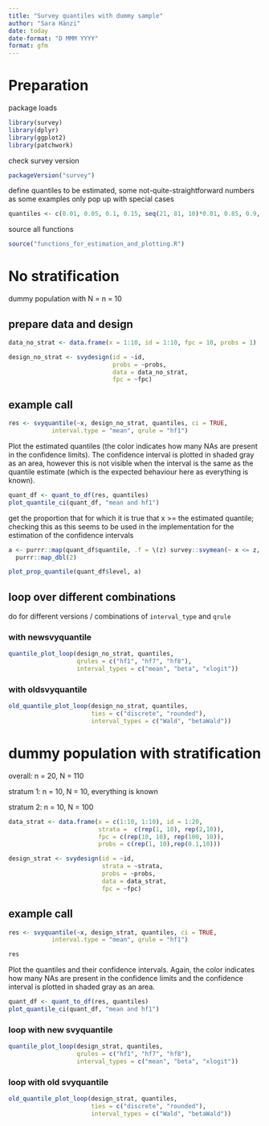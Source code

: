 ```yaml
---
title: "Survey quantiles with dummy sample"
author: "Sara Hänzi"
date: today
date-format: "D MMM YYYY"
format: gfm
---
```


# Preparation

package loads 
```r
library(survey)
library(dplyr)
library(ggplot2)
library(patchwork)
```

check survey version
```r
packageVersion("survey")
```


define quantiles to be estimated, some not-quite-straightforward numbers as some examples only pop up with special cases
```r
quantiles <- c(0.01, 0.05, 0.1, 0.15, seq(21, 81, 10)*0.01, 0.85, 0.9, 0.95, 0.99)
```

source all functions

```r
source("functions_for_estimation_and_plotting.R")
```

# No stratification 

dummy population with 
N = n = 10

## prepare data and design
```r
data_no_strat <- data.frame(x = 1:10, id = 1:10, fpc = 10, probs = 1)

design_no_strat <- svydesign(id = ~id, 
                             probs = ~probs, 
                             data = data_no_strat, 
                             fpc = ~fpc)
```

## example call
```r
res <- svyquantile(~x, design_no_strat, quantiles, ci = TRUE,
            interval.type = "mean", qrule = "hf1")
```

Plot the estimated quantiles (the color indicates how many NAs are present in the confidence limits). The confidence interval is plotted in shaded gray as an area, however this is not visible when the interval is the same as the quantile estimate (which is the expected behaviour here as everything is known).
```r
quant_df <- quant_to_df(res, quantiles)
plot_quantile_ci(quant_df, "mean and hf1")
```

get the proportion that for which it is true that x >= the estimated quantile; checking this as this seems to be used in the implementation for the estimation of the confidence intervals
```r
a <- purrr::map(quant_df$quantile, .f = \(z) survey::svymean(~ x <= z, design_no_strat)) %>% 
  purrr::map_dbl(2)

plot_prop_quantile(quant_df$level, a)
```


## loop over different combinations
do for different versions / combinations of `interval_type` and `qrule`

### with newsvyquantile
```r
quantile_plot_loop(design_no_strat, quantiles, 
                   qrules = c("hf1", "hf7", "hf8"),
                   interval_types = c("mean", "beta", "xlogit"))
```

### with oldsvyquantile

```r
old_quantile_plot_loop(design_no_strat, quantiles,
                       ties = c("discrete", "rounded"),
                       interval_types = c("Wald", "betaWald"))
```


# dummy population with stratification

overall: n = 20, N = 110

stratum 1: n = 10, N = 10, everything is known

stratum 2: n = 10, N = 100

```r
data_strat <- data.frame(x = c(1:10, 1:10), id = 1:20, 
                         strata =  c(rep(1, 10), rep(2,10)),
                         fpc = c(rep(10, 10), rep(100, 10)), 
                         probs = c(rep(1, 10),rep(0.1,10)))

design_strat <- svydesign(id = ~id, 
                          strata = ~strata,
                          probs = ~probs,
                          data = data_strat, 
                          fpc = ~fpc)
```

## example call
```r
res <- svyquantile(~x, design_strat, quantiles, ci = TRUE,
            interval.type = "mean", qrule = "hf1")

res
```

Plot the quantiles and their confidence intervals. Again, the color indicates how many NAs are present in the confidence limits and the confidence interval is plotted in shaded gray as an area.
```r
quant_df <- quant_to_df(res, quantiles)
plot_quantile_ci(quant_df, "mean and hf1")
```
### loop with new svyquantile
```r
quantile_plot_loop(design_strat, quantiles,
                   qrules = c("hf1", "hf7", "hf8"),
                   interval_types = c("mean", "beta", "xlogit"))
```

### loop with old svyquantile

```r
old_quantile_plot_loop(design_strat, quantiles,
                       ties = c("discrete", "rounded"),
                       interval_types = c("Wald", "betaWald"))
```

